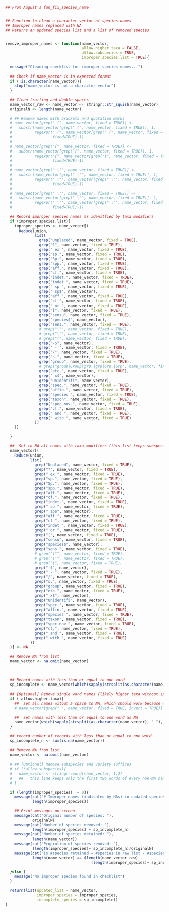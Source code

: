 

```r
## From August's fun_fix_species_name


## Function to clean a character vector of species names
## Improper names replaced with NA
## Returns an updated species list and a list of removed species


remove_improper_names <- function(name_vector,
                                  allow.higher.taxa = FALSE,
                                  allow.subspecies = TRUE,
                                  improper.species.list = TRUE){
  
  message("Cleaning checklist for improper species names...")
  
  ## Check if name_vector is in expected format
  if (!is.character(name_vector)){
    stop("name_vector is not a character vector")
  }
  
  ## Clean trailing and double spaces
  name_vector_raw <- name_vector <- stringr::str_squish(name_vector)
  originalN <- length(name_vector)
  
  # ## Remove names with brackets and quotation marks
  # name_vector[grep(" (", name_vector, fixed = TRUE)] <-
  #   substr(name_vector[grep(" (", name_vector, fixed = TRUE)], 1,
  #          regexpr(" (", name_vector[grep(" (", name_vector, fixed = TRUE)],
  #                  fixed=TRUE)-1)
  #
  # name_vector[grep("[", name_vector, fixed = TRUE)] <-
  #   substr(name_vector[grep("[", name_vector, fixed = TRUE)], 1,
  #          regexpr("[", name_vector[grep("[", name_vector, fixed = TRUE)],
  #                  fixed=TRUE)-1)
  #
  # name_vector[grep(" \"", name_vector, fixed = TRUE)] <-
  #   substr(name_vector[grep(" \"", name_vector, fixed = TRUE)], 1,
  #          regexpr(" \"", name_vector[grep(" \"", name_vector, fixed = TRUE)],
  #                  fixed=TRUE)-1)
  #
  # name_vector[grep(" \'", name_vector, fixed = TRUE)] <-
  #   substr(name_vector[grep(" \'", name_vector, fixed = TRUE)], 1,
  #          regexpr(" \'", name_vector[grep(" \'", name_vector, fixed = TRUE)],
  #                  fixed=TRUE)-1)
  
  ## Record improper species names as idenitfied by taxa modifiers
  if (improper.species.list){
    improper_species <- name_vector[(
      Reduce(union,
             list(
               grep("Unplaced", name_vector, fixed = TRUE),
               grep("?", name_vector, fixed = TRUE),
               grep(" ex ", name_vector, fixed = TRUE),
               grep("sp.", name_vector, fixed = TRUE),
               grep("Sp.", name_vector, fixed = TRUE),
               grep("spp.", name_vector, fixed = TRUE),
               grep("aff.", name_vector, fixed = TRUE),
               grep("cf.", name_vector, fixed = TRUE),
               grep("indet.", name_vector, fixed = TRUE),
               grep("indet ", name_vector, fixed = TRUE),
               grep(" sp ", name_vector, fixed = TRUE),
               grep(" sp$", name_vector),
               grep("aff ", name_vector, fixed = TRUE),
               grep("cf ", name_vector, fixed = TRUE),
               grep(" or ", name_vector, fixed = TRUE),
               grep("[", name_vector, fixed = TRUE),
               grep("sensu", name_vector, fixed = TRUE),
               grep("species$", name_vector),
               grep("sens.", name_vector, fixed = TRUE),
               # grep("\"", name_vector, fixed = TRUE),
               # grep("\'", name_vector, fixed = TRUE),
               # grep("(", name_vector, fixed = TRUE),
               grep("-$", name_vector),
               grep(" - ", name_vector, fixed = TRUE),
               grep("/", name_vector, fixed = TRUE),
               grep("s.", name_vector, fixed = TRUE),
               grep("group", name_vector, fixed = TRUE),
               # grep("group|Group|grp.|grp|Grp.|Grp", name_vector, fixed = TRUE),
               grep("etc.", name_vector, fixed = TRUE),
               grep(" x$", name_vector),
               grep("Unidentifi", name_vector),
               grep("spec.", name_vector, fixed = TRUE),
               grep("affin.", name_vector, fixed = TRUE),
               grep("species ", name_vector, fixed = TRUE),
               grep("taxon", name_vector, fixed = TRUE),
               grep("spec.nov.", name_vector, fixed = TRUE),
               grep("cf,", name_vector, fixed = TRUE),
               grep(" and ", name_vector, fixed = TRUE),
               grep(" with ", name_vector, fixed = TRUE)
             ))
    )]
    
  }
  
  ##  Set to NA all names with taxa modifiers (this list keeps subspecies and variety)
  name_vector[(
    Reduce(union,
           list(
             grep("Unplaced", name_vector, fixed = TRUE),
             grep("?", name_vector, fixed = TRUE),
             grep(" ex ", name_vector, fixed = TRUE),
             grep("sp.", name_vector, fixed = TRUE),
             grep("Sp.", name_vector, fixed = TRUE),
             grep("spp.", name_vector, fixed = TRUE),
             grep("aff.", name_vector, fixed = TRUE),
             grep("cf.", name_vector, fixed = TRUE),
             grep("indet.", name_vector, fixed = TRUE),
             grep(" sp ", name_vector, fixed = TRUE),
             grep(" sp$", name_vector),
             grep("aff ", name_vector, fixed = TRUE),
             grep("cf ", name_vector, fixed = TRUE),
             grep("indet ", name_vector, fixed = TRUE),
             grep(" or ", name_vector, fixed = TRUE),
             grep("[", name_vector, fixed = TRUE),
             grep("sensu", name_vector, fixed = TRUE),
             grep("species$", name_vector),
             grep("sens.", name_vector, fixed = TRUE),
             # grep("\"", name_vector, fixed = TRUE),
             # grep("\'", name_vector, fixed = TRUE),
             # grep("(", name_vector, fixed = TRUE),
             grep("-$", name_vector),
             grep(" - ", name_vector, fixed = TRUE),
             grep("/", name_vector, fixed = TRUE),
             grep("s.", name_vector, fixed = TRUE),
             grep("group", name_vector, fixed = TRUE),
             grep("etc.", name_vector, fixed = TRUE),
             grep(" x$", name_vector),
             grep("Unidentifi", name_vector),
             grep("spec.", name_vector, fixed = TRUE),
             grep("affin.", name_vector, fixed = TRUE),
             grep("species ", name_vector, fixed = TRUE),
             grep("taxon", name_vector, fixed = TRUE),
             grep("spec.nov.", name_vector, fixed = TRUE),
             grep("cf,", name_vector, fixed = TRUE),
             grep(" and ", name_vector, fixed = TRUE),
             grep(" with ", name_vector, fixed = TRUE)
           ))
  )] <- NA
  
  ## Remove NA from list
  name_vector <- na.omit(name_vector)
  
  
  
  ## Record names with less than or equal to one word
  sp_incomplete <- name_vector[which(sapply(strsplit(as.character(name_vector), " "), length) <= 1)]
  
  ## [Optional] Remove single word names (likely higher taxa without species suffix)
  if (!allow.higher.taxa){
    ##  set all names witout a space to NA, which should work because we fixed double and trailing space
    # name_vector[grep(" ", name_vector, fixed = TRUE, invert = TRUE)] <- NA
    
    ##  set names with less than or equal to one word as NA
    name_vector[which(sapply(strsplit(as.character(name_vector), " "), length) <= 1)] <- NA
  }
  
  ## record number of records with less than or equal to one word
  sp_incomplete_n <- sum(is.na(name_vector))
  
  ## Remove NA from list
  name_vector <- na.omit(name_vector)
  
  # ## [Optional] Remove subspecies and variety suffices
  # if (!allow.subspecies){
  #   name_vector <- stringr::word(name_vector, 1,2)
  #   ##   this line keeps only the first two words of every non-NA name
  # }
  
  if (length(improper_species) != 0){
    message(cat("# Improper names (indicated by NAs) in updated species list: "),
            length(improper_species))
    
    ## Print messages on screen
    message(cat("Original number of species: "),
            originalN)
    message(cat("Number of species removed: "),
            length(improper_species) + sp_incomplete_n)
    message(cat("Number of species retained: "),
            length(name_vector))
    message(cat("Proprotion of species removed: "),
            (length(improper_species)+ sp_incomplete_n)/originalN)
    message(cat("Is #species retained = #species in raw list - #species removed? : "),
            length(name_vector) == (length(name_vector_raw) -
                                      (length(improper_species)+ sp_incomplete_n)))
    
  }else {
    message("No improper species found in checklist")
  }
  
  return(list(updated_list = name_vector,
              improper_species = improper_species,
              incomplete_species = sp_incomplete))
}
```

